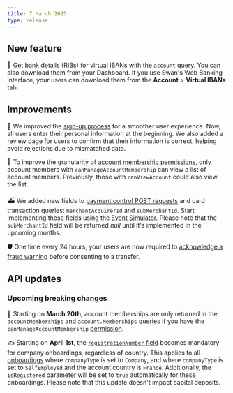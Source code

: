 ```yaml
---
title: 7 March 2025
type: release
---
```


## New feature

🔎 [Get bank details](/topics/accounts/overview/guide-get-bank-details/) (RIBs) for virtual IBANs with the `account` query.
You can also download them from your Dashboard.
If you use Swan's Web Banking interface, your users can download them from the **Account** > **Virtual IBANs** tab.

## Improvements

🪪 We improved the [sign-up process](/topics/users/#signup) for a smoother user experience.
Now, all users enter their personal information at the beginning.
We also added a review page for users to confirm that their information is correct, helping avoid rejections due to mismatched data.

👥 To improve the granularity of [account membership permissions](/topics/accounts/memberships/#permissions), only account members with `canManageAccountMembership` can view a list of account members.
Previously, those with `canViewAccount` could also view the list.

⛴️ We added new fields to [payment control POST requests](/developers/using-api/payment-control/#swan-request) and card transaction queries: `merchantAcquirerId` and `subMerchantId`.
Start implementing these fields using the [Event Simulator](/developers/tools/event-simulator).
Please note that the `subMerchantId` field will be returned *null* until it's implemented in the upcoming months.

🛡️ One time every 24 hours, your users are now required to [acknowledge a fraud warning](/partnership/protections/fraud/#protect) before consenting to a transfer.

## API updates

### Upcoming breaking changes

👥 Starting on **March 20th**, account memberships are only returned in the `accountMemberships` and `account.Memberships` queries if you have the `canManageAccountMembership` [permission](/topics/accounts/memberships/#permissions).

✍ Starting on **April 1st**, the [`registrationNumber` field](https://api-reference.swan.io/inputs/onboard-company-account-holder-input/#onboardcompanyaccountholderinputregistrationnumberstring-) becomes mandatory for company onboardings, regardless of country.
This applies to all [onboardings](/topics/onboarding/company/#country-reqs-company-account-holder) where `companyType` is set to `Company`, and where `companyType` is set to `SelfEmployed` and the account country is `France`.
Additionally, the `isRegistered` parameter will be set to `true` automatically for these onboardings.
Please note that this update doesn't impact capital deposits.